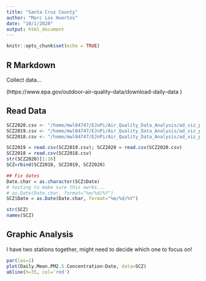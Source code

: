 ```yaml
---
title: "Santa Cruz County"
author: "Marc Los Huertos"
date: "10/1/2020"
output: html_document
---
```


```r
knitr::opts_chunk$set(echo = TRUE)
```

## R Markdown

Collect data...

(https://www.epa.gov/outdoor-air-quality-data/download-daily-data
)

## Read Data

```r
SCZ2020.csv <- "/home/mwl04747/EJnPi/Air_Quality_Data_Analysis/ad_viz_plotval_data2020.csv"
SCZ2019.csv <- "/home/mwl04747/EJnPi/Air_Quality_Data_Analysis/ad_viz_plotval_data2019.csv"
SCZ2018.csv <- "/home/mwl04747/EJnPi/Air_Quality_Data_Analysis/ad_viz_plotval_data2018.csv"

SCZ2019 = read.csv(SCZ2019.csv); SCZ2020 = read.csv(SCZ2020.csv)
SCZ2018 = read.csv(SCZ2018.csv)
str(SCZ2020)[1:10]
SCZ=rbind(SCZ2018, SCZ2019, SCZ2020)

## Fix dates
Date.char = as.character(SCZ$Date)
# testing to make sure this owrks...
# as.Date(Date.char, format="%m/%d/%Y")
SCZ$Date = as.Date(Date.char, format="%m/%d/%Y")

str(SCZ)
names(SCZ)
```

## Graphic Analysis

I have two stations together, might need to decide which one to focus on!



```r
par(las=1)
plot(Daily.Mean.PM2.5.Concentration~Date, data=SCZ)
abline(h=35, col='red')

```
